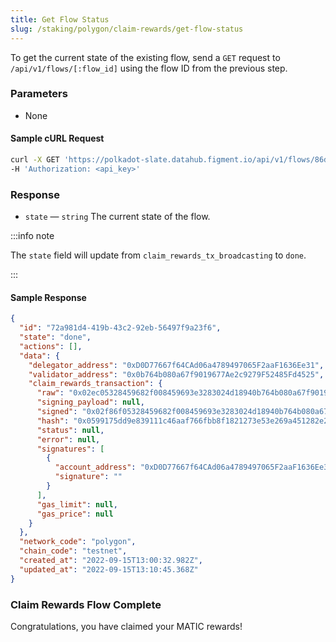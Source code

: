 ```yaml
---
title: Get Flow Status
slug: /staking/polygon/claim-rewards/get-flow-status
---
```


To get the current state of the existing flow, send a `GET` request to `/api/v1/flows/[:flow_id]` using the flow ID from the previous step.

### Parameters

- None

#### Sample cURL Request

```bash
curl -X GET 'https://polkadot-slate.datahub.figment.io/api/v1/flows/86d9a004-12b6-4142-90cb-9ade53864e29' \
-H 'Authorization: <api_key>'
```

### Response

- `state` &mdash; `string` The current state of the flow.

:::info note

The `state` field will update from `claim_rewards_tx_broadcasting` to `done`.

:::

#### Sample Response

```json {3,11-12}
{
  "id": "72a981d4-419b-43c2-92eb-56497f9a23f6",
  "state": "done",
  "actions": [],
  "data": {
    "delegator_address": "0xD0D77667f64CAd06a4789497065F2aaF1636Ee31",
    "validator_address": "0x0b764b080a67f9019677Ae2c9279F52485Fd4525",
    "claim_rewards_transaction": {
      "raw": "0x02ec05328459682f008459693e3283024d18940b764b080a67f9019677ae2c9279f52485fd45258084c7b8981cc0",
      "signing_payload": null,
      "signed": "0x02f86f05328459682f008459693e3283024d18940b764b080a67f9019677ae2c9279f52485fd45258084c7b8981cc080a033ac92a662cfb3c80721dd0d1481511d492da9a608821bee6ef7c0bfa58582ffa06f4015f4f36a7f5874273ea19f6fd81f1c0d8ab952cae2720f5bce1b6f6ac05c",
      "hash": "0x0599175dd9e839111c46aaf766fbb8f1821273e53e269a451282e2a12e3b5689",
      "status": null,
      "error": null,
      "signatures": [
        {
          "account_address": "0xD0D77667f64CAd06a4789497065F2aaF1636Ee31",
          "signature": ""
        }
      ],
      "gas_limit": null,
      "gas_price": null
    }
  },
  "network_code": "polygon",
  "chain_code": "testnet",
  "created_at": "2022-09-15T13:00:32.982Z",
  "updated_at": "2022-09-15T13:10:45.368Z"
}
```

### Claim Rewards Flow Complete

Congratulations, you have claimed your MATIC rewards!
